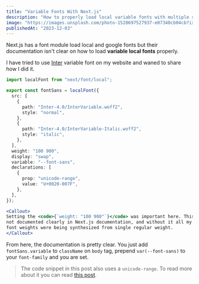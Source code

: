 ```yaml
---
title: "Variable Fonts With Next.js"
description: "How to properly load local variable fonts with multiple style variants in Next.js?"
image: "https://images.unsplash.com/photo-1528697527937-e07340cb04cb?ixlib=rb-4.0.3&auto=format&fit=crop&w=600&h=338&q=80"
publishedAt: "2023-12-03"
---
```



Next.js has a font module load local and google fonts but their documentation isn't clear on how to load **variable local fonts** properly.

I have tried to use [Inter](https://rsms.me/inter) variable font on my website and waned to share how I did it.

```ts showLineNumbers {14} title="font.ts"
import localFont from "next/font/local";

export const fontSans = localFont({
  src: [
    {
      path: "Inter-4.0/InterVariable.woff2",
      style: "normal",
    },
    {
      path: "Inter-4.0/InterVariable-Italic.woff2",
      style: "italic",
    },
  ],
  weight: "100 900",
  display: "swap",
  variable: "--font-sans",
  declarations: [
    {
      prop: "unicode-range",
      value: "U+0020-007F",
    },
  ],
});
```

```jsx eval
<Callout>
Setting the <code>{`weight: "100 900"`}</code> was important here. This is
not documented clearly in Next.js documentation, and without it all my
font weights were being synthesized from single regular weight.
</Callout>
```

From here, the documentation is pretty clear. You just add `fontSans.variable` to `className` on `body` tag, prepend `var(--font-sans)` to your `font-family` and you are set.

> The code snippet in this post also uses a `unicode-range`. To read more about it you can read [this post](/blog/subsetting-fonts).
